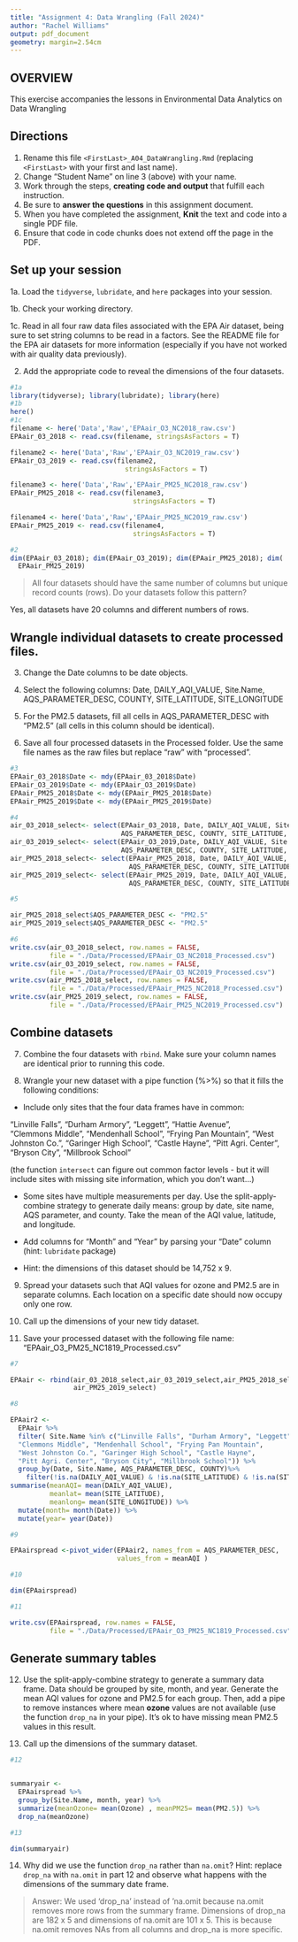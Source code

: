 ```yaml
---
title: "Assignment 4: Data Wrangling (Fall 2024)"
author: "Rachel Williams"
output: pdf_document
geometry: margin=2.54cm
---
```


## OVERVIEW

This exercise accompanies the lessons in Environmental Data Analytics on Data Wrangling 

## Directions

1. Rename this file `<FirstLast>_A04_DataWrangling.Rmd` (replacing `<FirstLast>` with your first and last name).
2. Change "Student Name" on line 3 (above) with your name.
3. Work through the steps, **creating code and output** that fulfill each instruction.
4. Be sure to **answer the questions** in this assignment document.
5. When you have completed the assignment, **Knit** the text and code into a single PDF file.
6. Ensure that code in code chunks does not extend off the page in the PDF.


## Set up your session 

1a. Load the `tidyverse`,  `lubridate`, and `here` packages into your session.

1b. Check your working directory.

1c. Read in all four raw data files associated with the EPA Air dataset, being sure to set string columns to be read in a factors. See the README file for the EPA air datasets for more information (especially if you have not worked with air quality data previously). 

2. Add the appropriate code to reveal the dimensions of the four datasets. 

```r
#1a 
library(tidyverse); library(lubridate); library(here)
#1b 
here()
#1c 
filename <- here('Data','Raw','EPAair_O3_NC2018_raw.csv')
EPAair_03_2018 <- read.csv(filename, stringsAsFactors = T)

filename2 <- here('Data','Raw','EPAair_O3_NC2019_raw.csv')
EPAair_O3_2019 <- read.csv(filename2,
                             stringsAsFactors = T)

filename3 <- here('Data','Raw','EPAair_PM25_NC2018_raw.csv')
EPAair_PM25_2018 <- read.csv(filename3,
                               stringsAsFactors = T)

filename4 <- here('Data','Raw','EPAair_PM25_NC2019_raw.csv')
EPAair_PM25_2019 <- read.csv(filename4,
                               stringsAsFactors = T)

#2 
dim(EPAair_03_2018); dim(EPAair_O3_2019); dim(EPAair_PM25_2018); dim(
  EPAair_PM25_2019)

```

>All four datasets should have the same number of columns but unique record counts (rows). Do your datasets follow this pattern?

Yes, all datasets have 20 columns and different numbers of rows. 

## Wrangle individual datasets to create processed files.

3. Change the Date columns to be date objects.

4. Select the following columns: Date, DAILY_AQI_VALUE, Site.Name, AQS_PARAMETER_DESC, COUNTY, SITE_LATITUDE, SITE_LONGITUDE

5. For the PM2.5 datasets, fill all cells in AQS_PARAMETER_DESC with "PM2.5" (all cells in this column should be identical).

6. Save all four processed datasets in the Processed folder. Use the same file names as the raw files but replace "raw" with "processed".

```r
#3
EPAair_03_2018$Date <- mdy(EPAair_03_2018$Date)
EPAair_O3_2019$Date <- mdy(EPAair_O3_2019$Date)
EPAair_PM25_2018$Date <- mdy(EPAair_PM25_2018$Date)
EPAair_PM25_2019$Date <- mdy(EPAair_PM25_2019$Date)

#4
air_03_2018_select<- select(EPAair_03_2018, Date, DAILY_AQI_VALUE, Site.Name, 
                            AQS_PARAMETER_DESC, COUNTY, SITE_LATITUDE, SITE_LONGITUDE)
air_03_2019_select<- select(EPAair_O3_2019,Date, DAILY_AQI_VALUE, Site.Name, 
                            AQS_PARAMETER_DESC, COUNTY, SITE_LATITUDE, SITE_LONGITUDE)
air_PM25_2018_select<- select(EPAair_PM25_2018, Date, DAILY_AQI_VALUE, Site.Name, 
                              AQS_PARAMETER_DESC, COUNTY, SITE_LATITUDE, SITE_LONGITUDE)
air_PM25_2019_select<- select(EPAair_PM25_2019, Date, DAILY_AQI_VALUE, Site.Name, 
                              AQS_PARAMETER_DESC, COUNTY, SITE_LATITUDE, SITE_LONGITUDE)

#5

air_PM25_2018_select$AQS_PARAMETER_DESC <- "PM2.5"
air_PM25_2019_select$AQS_PARAMETER_DESC <- "PM2.5"

#6
write.csv(air_03_2018_select, row.names = FALSE, 
          file = "./Data/Processed/EPAair_O3_NC2018_Processed.csv")
write.csv(air_03_2019_select, row.names = FALSE, 
          file = "./Data/Processed/EPAair_O3_NC2019_Processed.csv")
write.csv(air_PM25_2018_select, row.names = FALSE, 
          file = "./Data/Processed/EPAair_PM25_NC2018_Processed.csv")
write.csv(air_PM25_2019_select, row.names = FALSE, 
          file = "./Data/Processed/EPAair_PM25_NC2019_Processed.csv")

```


## Combine datasets

7. Combine the four datasets with `rbind`. Make sure your column names are identical prior to running this code.

8. Wrangle your new dataset with a pipe function (%>%) so that it fills the following conditions: 

  * Include only sites that the four data frames have in common:  
    
  "Linville Falls", "Durham Armory", "Leggett", "Hattie Avenue",  
  "Clemmons Middle", "Mendenhall School", "Frying Pan Mountain", 
  "West Johnston Co.", "Garinger High School", "Castle Hayne", 
  "Pitt Agri. Center", "Bryson City", "Millbrook School" 
  
  (the function `intersect` can figure out common factor levels - but it will include sites with missing site information, which you don't want...) 

  * Some sites have multiple measurements per day. Use the split-apply-combine strategy to generate daily means: group by date, site name, AQS parameter, and county. Take the mean of the AQI value, latitude, and longitude.
  
  * Add columns for "Month" and "Year" by parsing your "Date" column (hint: `lubridate` package)
  
  * Hint: the dimensions of this dataset should be 14,752 x 9.

9. Spread your datasets such that AQI values for ozone and PM2.5 are in separate columns. Each location on a specific date should now occupy only one row.

10. Call up the dimensions of your new tidy dataset.

11. Save your processed dataset with the following file name: "EPAair_O3_PM25_NC1819_Processed.csv"

```r
#7 

EPAair <- rbind(air_03_2018_select,air_03_2019_select,air_PM25_2018_select,
                air_PM25_2019_select)

#8 

EPAair2 <-
  EPAair %>%
  filter( Site.Name %in% c("Linville Falls", "Durham Armory", "Leggett", "Hattie Avenue",  
  "Clemmons Middle", "Mendenhall School", "Frying Pan Mountain", 
  "West Johnston Co.", "Garinger High School", "Castle Hayne", 
  "Pitt Agri. Center", "Bryson City", "Millbrook School")) %>%
  group_by(Date, Site.Name, AQS_PARAMETER_DESC, COUNTY)%>%
    filter(!is.na(DAILY_AQI_VALUE) & !is.na(SITE_LATITUDE) & !is.na(SITE_LONGITUDE)) %>%
summarise(meanAQI= mean(DAILY_AQI_VALUE),
          meanlat= mean(SITE_LATITUDE),
          meanlong= mean(SITE_LONGITUDE)) %>%
  mutate(month= month(Date)) %>%
  mutate(year= year(Date))  

#9

EPAairspread <-pivot_wider(EPAair2, names_from = AQS_PARAMETER_DESC, 
                           values_from = meanAQI )

#10

dim(EPAairspread)

#11

write.csv(EPAairspread, row.names = FALSE, 
          file = "./Data/Processed/EPAair_O3_PM25_NC1819_Processed.csv")
```


## Generate summary tables

12. Use the split-apply-combine strategy to generate a summary data frame. Data should be grouped by site, month, and year. Generate the mean AQI values for ozone and PM2.5 for each group. Then, add a pipe to remove instances where mean **ozone** values are not available (use the function `drop_na` in your pipe). It's ok to have missing mean PM2.5 values in this result. 

13. Call up the dimensions of the summary dataset.

```r

#12


summaryair <- 
  EPAairspread %>%
  group_by(Site.Name, month, year) %>%
  summarize(meanOzone= mean(Ozone) , meanPM25= mean(PM2.5)) %>%
  drop_na(meanOzone)

#13

dim(summaryair)

```

14. Why did we use the function `drop_na` rather than `na.omit`? Hint: replace `drop_na` with `na.omit` in part 12 and observe what happens with the dimensions of the summary date frame.

> Answer: We used 'drop_na' instead of 'na.omit because na.omit removes more
rows from the summary frame. Dimensions of drop_na are 182 x 5 and dimensions
of na.omit are 101 x 5. This is because na.omit removes NAs from all columns and
drop_na is more specific. 

